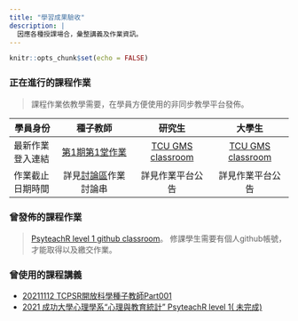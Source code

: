 ```yaml
---
title: "學習成果驗收"
description: |
  因應各種授課場合，彙整講義及作業資訊。
---
```


```r
knitr::opts_chunk$set(echo = FALSE)
```

### 正在進行的課程作業

> 課程作業依教學需要，在學員方便使用的非同步教學平台發佈。

|學員身份|種子教師|研究生|大學生|
|---|:---:|:---:|:---:|
|最新作業登入連結| [第1期第1堂作業](seed_courses/Lecture01HW.Rmd) | [TCU GMS classroom](https://classroom.google.com/c/NDczNzczNzk5NjY0?cjc=ok3ro4f) | [TCU GMS classroom](https://classroom.google.com/c/NDczNzczNDAxMzAw?cjc=5pwzqdy) |
|作業截止日期時間| 詳見[討論區](https://github.com/Rstat-project/seed_courses/discussions)作業討論串 | 詳見作業平台公告 | 詳見作業平台公告 |


### 曾發佈的課程作業

> [PsyteachR level 1 github classroom](https://classroom.github.com/classrooms/88956273-rstat-project-ncku-2021fall)。 修課學生需要有個人github帳號，才能取得以及繳交作業。



### 曾使用的課程講義

- [20211112 TCPSR開放科學種子教師Part001](/power-analysis-dummy/)
- [2021 成功大學心理學系“心理與教育統計” PsyteachR level 1( 未完成)](/ug-tactic/)
